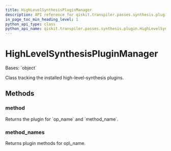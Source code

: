 ```yaml
---
title: HighLevelSynthesisPluginManager
description: API reference for qiskit.transpiler.passes.synthesis.plugin.HighLevelSynthesisPluginManager
in_page_toc_min_heading_level: 1
python_api_type: class
python_api_name: qiskit.transpiler.passes.synthesis.plugin.HighLevelSynthesisPluginManager
---
```


# HighLevelSynthesisPluginManager

<Class id="qiskit.transpiler.passes.synthesis.plugin.HighLevelSynthesisPluginManager" github="https://github.com/qiskit/qiskit/tree/stable/0.24/qiskit/transpiler/passes/synthesis/plugin.py" signature="HighLevelSynthesisPluginManager">
  Bases: `object`

  Class tracking the installed high-level-synthesis plugins.

  ## Methods

  <span id="qiskit-transpiler-passes-synthesis-plugin-highlevelsynthesispluginmanager-method" />

  ### method

  <Function id="qiskit.transpiler.passes.synthesis.plugin.HighLevelSynthesisPluginManager.method" signature="HighLevelSynthesisPluginManager.method(op_name, method_name)">
    Returns the plugin for `op_name` and `method_name`.
  </Function>

  <span id="qiskit-transpiler-passes-synthesis-plugin-highlevelsynthesispluginmanager-method-names" />

  ### method\_names

  <Function id="qiskit.transpiler.passes.synthesis.plugin.HighLevelSynthesisPluginManager.method_names" signature="HighLevelSynthesisPluginManager.method_names(op_name)">
    Returns plugin methods for op\_name.
  </Function>
</Class>

